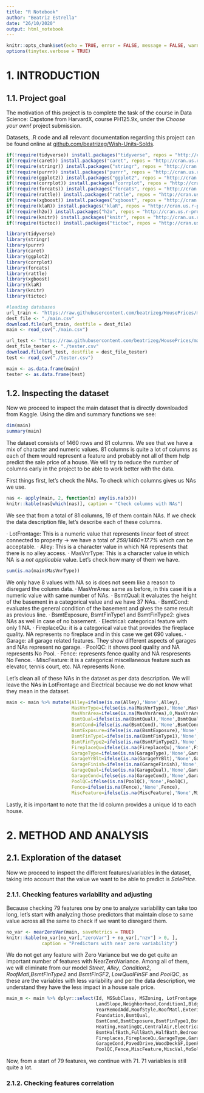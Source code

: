 ```yaml
---
title: "R Notebook"
author: "Beatriz Estrella"
date: "26/10/2020"
output: html_notebook
---
```


```r
knitr::opts_chunk$set(echo = TRUE, error = FALSE, message = FALSE, warning = FALSE, fig.width = 6, fig.height = 3)
options(tinytex.verbose = TRUE)
```

# 1. INTRODUCTION <a name="introduction"></a>
## 1.1. Project goal <a name="goal"></a>

The motivation of this project is to complete the task of the course in Data Science: Capstone from HarvardX, course PH125.9x, under the *Choose your own!* project submission.

Datasets, .R code and all relevant documentation regarding this project can be found online at [github.com/beatrizeg/Wish-Units-Solds](https://github.com/beatrizeg/Wish-Units-Solds).

```r
if(!require(tidyverse)) install.packages("tidyverse", repos = "http://cran.us.r-project.org")
if(!require(caret)) install.packages("caret", repos = "http://cran.us.r-project.org")
if(!require(stringr)) install.packages("stringr", repos = "http://cran.us.r-project.org")
if(!require(purrr)) install.packages("purrr", repos = "http://cran.us.r-project.org")
if(!require(ggplot2)) install.packages("ggplot2", repos = "http://cran.us.r-project.org")
if(!require(corrplot)) install.packages("corrplot", repos = "http://cran.us.r-project.org")
if(!require(forcats)) install.packages("forcats", repos = "http://cran.us.r-project.org")
if(!require(rattle)) install.packages("rattle", repos = "http://cran.us.r-project.org")
if(!require(xgboost)) install.packages("xgboost", repos = "http://cran.us.r-project.org")
if(!require(klaR)) install.packages("klaR", repos = "http://cran.us.r-project.org")
if(!require(h2o)) install.packages("h2o", repos = "http://cran.us.r-project.org")
if(!require(knitr)) install.packages("knitr", repos = "http://cran.us.r-project.org")
if(!require(tictoc)) install.packages("tictoc", repos = "http://cran.us.r-project.org")

library(tidyverse)
library(stringr)
library(purrr)
library(caret)
library(ggplot2)
library(corrplot)
library(forcats)
library(rattle)
library(xgboost)
library(klaR)
library(knitr)
library(tictoc)

#loading databases
url_train <- "https://raw.githubusercontent.com/beatrizeg/HousePrices/main/train.csv"
dest_file <- "./main.csv"
download.file(url_train, destfile = dest_file)
main <- read_csv("./main.csv")

url_test <- "https://raw.githubusercontent.com/beatrizeg/HousePrices/main/test.csv"
dest_file_tester <- "./tester.csv"
download.file(url_test, destfile = dest_file_tester)
test <- read_csv("./tester.csv")

main <- as.data.frame(main)
tester <- as.data.frame(test)
```

## 1.2. Inspecting the dataset <a name="inspect"></a>

Now we proceed to inspect the main dataset that is directly downloaded from Kaggle. Using the dim and summary functions we see:

```r
dim(main)
summary(main)
```

The dataset consists of 1460 rows and 81 columns. We see that we have a mix of character and numeric values. 81 columns is quite a lot of columns as each of them would represent a feature and probably not all of them help predict the sale price of a house. We will try to reduce the number of columns early in the project to be able to work better with the data.

First things first, let's check the NAs. To check which columns gives us NAs we use.

```r
nas <- apply(main, 2, function(x) any(is.na(x)))
knitr::kable(nas[which(nas)], caption = "Check columns with NAs")
```

We see that from a total of 81 columns, 19 of them contain NAs. If we check the data description file, let's describe each of these columns.

· LotFrontage: This is a numeric value that represents linear feet of street connected to property -> we have a total of *259/1460=17.7%* which can be acceptable.
· Alley: This is a character value in which NA represents that there is no alley access.
· MasVnrType: This is a character value in which NA is a *not applicable* value. Let's check how many of them we have.
```r
sum(is.na(main$MasVnrType))
```
We only have 8 values with NA so is does not seem like a reason to disregard the column data. 
· MasVnrArea: same as before, in this case it is a numeric value with same number of NAs.
· BsmtQual: it evaluates the height of the basement in a categorical value and we have 37 NAs.
· BsmtCond: evaluates the general condition of the basement and gives the same result as previous line.
· BsmtExposure, BsmtFinType1 and BsmtFinType2: gives NAs as well in case of no basement.
· Electrical: categorical feature with only 1 NA.
· FireplaceQu: it is a categorical value that provides the fireplace quality. NA represents no fireplace and in this case we get 690 values.
· Garage: all garage related features. They show different aspects of garages and NAs represent no garage.
· PoolQC: it shows pool quality and NA represents No Pool.
· Fence: represents fence quality and NA respresents No Fence.
· MiscFeature: it is a categorical miscellaneous feature such as elevator, tennis court, etc. NA represents None.

Let's clean all of these NAs in the dataset as per data description. We will leave the NAs in LotFrontage and Electrical because we do not know what they mean in the dataset.

```r
main <- main %>% mutate(Alley=ifelse(is.na(Alley),'None',Alley),
                        MasVnrType=ifelse(is.na(MasVnrType),'None',MasVnrType),
                        MasVnrArea=ifelse(is.na(MasVnrArea),0,MasVnrArea),
                        BsmtQual=ifelse(is.na(BsmtQual),'None',BsmtQual),
                        BsmtCond=ifelse(is.na(BsmtCond),'None',BsmtCond),
                        BsmtExposure=ifelse(is.na(BsmtExposure),'None',BsmtExposure),
                        BsmtFinType1=ifelse(is.na(BsmtFinType1),'None',BsmtFinType1),
                        BsmtFinType2=ifelse(is.na(BsmtFinType2),'None',BsmtFinType2),
                        FireplaceQu=ifelse(is.na(FireplaceQu),'None',FireplaceQu),
                        GarageType=ifelse(is.na(GarageType),'None',GarageType),
                        GarageYrBlt=ifelse(is.na(GarageYrBlt),'None',GarageYrBlt),
                        GarageFinish=ifelse(is.na(GarageFinish),'None',GarageFinish),
                        GarageQual=ifelse(is.na(GarageQual),'None',GarageQual),
                        GarageCond=ifelse(is.na(GarageCond),'None',GarageCond),
                        PoolQC=ifelse(is.na(PoolQC),'None',PoolQC),
                        Fence=ifelse(is.na(Fence),'None',Fence),
                        MiscFeature=ifelse(is.na(MiscFeature),'None',MiscFeature))
```

Lastly, it is important to note that the Id column provides a unique Id to each house.

# 2. METHOD AND ANALYSIS <a name="analysis"></a>
## 2.1. Exploration of the dataset <a name="exploration"></a>

Now we proceed to inspect the different features/variables in the dataset, taking into account that the value we want to be able to predict is *SalePrice*. 

### 2.1.1. Checking features variability and adjusting <a name="variability"></a>

Because checking 79 features one by one to analyze variability can take too long, let's start with analyzing those predictors that maintain close to same value across all the same to check if we want to disregard them.

```r
no_var <- nearZeroVar(main, saveMetrics = TRUE)
knitr::kable(no_var[no_var[,"zeroVar"] + no_var[,"nzv"] > 0, ], 
             caption = "Predictors with near zero variability")
```

We do not get any feature with Zero Variance but we do get quite an important number of features with NearZeroVariance. Among all of them, we will eliminate from our model *Street*, *Alley*, *Condition2*, *RoofMatl*,*BsmtFinType2* and *BsmtFinSF2*, *LowQualFinSF* and *PoolQC*, as these are the variables with less variability and per the data description, we understand they have the less impact in a house sale price.

```r
main_m <- main %>% dplyr::select(Id, MSSubClass, MSZoning, LotFrontage, LotArea, LotShape, LandContour, Utilities, LotConfig,
                                 LandSlope,Neighborhood,Condition1,BldgType,HouseStyle,OverallQual,OverallCond,YearBuilt,
                                 YearRemodAdd,RoofStyle,RoofMatl,Exterior1st,Exterior2nd,MasVnrType,MasVnrArea,ExterQual,ExterCond,
                                 Foundation,BsmtQual,
                                 BsmtCond,BsmtExposure,BsmtFinType1,BsmtFinSF1,BsmtFinType2,BsmtFinSF2,BsmtUnfSF,TotalBsmtSF,
                                 Heating,HeatingQC,CentralAir,Electrical,"1stFlrSF","2ndFlrSF",LowQualFinSF,GrLivArea,BsmtFullBath,
                                 BsmtHalfBath,FullBath,HalfBath,BedroomAbvGr,KitchenAbvGr,KitchenQual,TotRmsAbvGrd,Functional,
                                 Fireplaces,FireplaceQu,GarageType,GarageYrBlt,GarageFinish,GarageCars,GarageArea,GarageQual,
                                 GarageCond,PavedDrive,WoodDeckSF,OpenPorchSF,EnclosedPorch,"3SsnPorch",ScreenPorch,PoolArea,
                                 PoolQC,Fence,MiscFeature,MiscVal,MoSold,YrSold,SaleType,SaleCondition)
```

Now, from a start of 79 features, we continue with 71. 71 variables is still quite a lot.

### 2.1.2. Checking features correlation <a name="correlation"></a>


